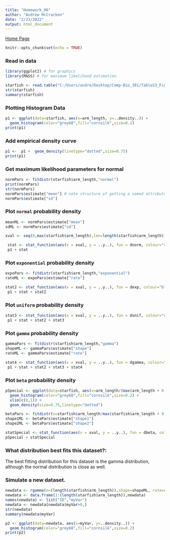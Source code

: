 ```yaml
---
title: "Homework_06"
author: "Andrew McCracken"
date: "2/23/2022"
output: html_document
---
```

[Home Page](index.html)

```r
knitr::opts_chunk$set(echo = TRUE)
```

### Read in data
```r
library(ggplot2) # for graphics
library(MASS) # for maximum likelihood estimation

starfish <- read.table("C:/Users/andre/Desktop/Comp-Bio_381/TableS3_FigS3_data.csv",header=TRUE,sep=",")
str(starfish)
summary(starfish)
```
  
### Plotting Histogram Data

```r
p1 <- ggplot(data=starfish, aes(x=arm_length, y=..density..)) +
  geom_histogram(color="grey60",fill="cornsilk",size=0.2) 
print(p1)
```

### Add empirical density curve

```r
p1 <-  p1 +  geom_density(linetype="dotted",size=0.75)
print(p1)  
```

### Get maximum likelihood parameters for normal

```r
normPars <- fitdistr(starfish$arm_length,"normal")
print(normPars)
str(normPars)
normPars$estimate["mean"] # note structure of getting a named attribute
normPars$estimate["sd"]
```

### Plot `normal` probability density

```r
meanML <- normPars$estimate["mean"]
sdML <- normPars$estimate["sd"]

xval <- seq(0,max(starfish$arm_length),len=length(starfish$arm_length))

 stat <- stat_function(aes(x = xval, y = ..y..), fun = dnorm, colour="red", n = length(starfish$arm_length), args = list(mean = meanML, sd = sdML))
 p1 + stat
```

### Plot `exponential` probability density

```r
expoPars <- fitdistr(starfish$arm_length,"exponential")
rateML <- expoPars$estimate["rate"]

stat2 <- stat_function(aes(x = xval, y = ..y..), fun = dexp, colour="blue", n = length(starfish$arm_length), args = list(rate=rateML))
 p1 + stat + stat2
```

### Plot `uniform` probability density

```r
stat3 <- stat_function(aes(x = xval, y = ..y..), fun = dunif, colour="darkgreen", n = length(starfish$arm_length), args = list(min=min(starfish$arm_length), max=max(starfish$arm_length)))
 p1 + stat + stat2 + stat3
```

### Plot `gamma` probability density

```r
gammaPars <- fitdistr(starfish$arm_length,"gamma")
shapeML <- gammaPars$estimate["shape"]
rateML <- gammaPars$estimate["rate"]

stat4 <- stat_function(aes(x = xval, y = ..y..), fun = dgamma, colour="brown", n = length(starfish$arm_length), args = list(shape=shapeML, rate=rateML))
 p1 + stat + stat2 + stat3 + stat4
```

### Plot `beta` probability density

```r
pSpecial <- ggplot(data=starfish, aes(x=arm_length/(max(arm_length + 0.1)), y=..density..)) +
  geom_histogram(color="grey60",fill="cornsilk",size=0.2) + 
  xlim(c(0,1)) +
  geom_density(size=0.75,linetype="dotted")

betaPars <- fitdistr(x=starfish$arm_length/max(starfish$arm_length + 0.1),start=list(shape1=1,shape2=2),"beta")
shape1ML <- betaPars$estimate["shape1"]
shape2ML <- betaPars$estimate["shape2"]

statSpecial <- stat_function(aes(x = xval, y = ..y..), fun = dbeta, colour="orchid", n = length(starfish$arm_length), args = list(shape1=shape1ML,shape2=shape2ML))
pSpecial + statSpecial
```

### What distribution best fits this dataset?: 

The best fitting distribution for this dataset is the gamma distribution, although the normal distribution is close as well. 

### Simulate a new dataset. 

```r
newdata <- rgamma(n=(length(starfish$arm_length)),shape=shapeML, rate=rateML)
newdata <- data.frame(1:(length(starfish$arm_length)),newdata)
names(newdata) <- list("ID","myVar")
newdata <- newdata[newdata$myVar>0,]
str(newdata)
summary(newdata$myVar)

p2 <- ggplot(data=newdata, aes(x=myVar, y=..density..)) +
  geom_histogram(color="grey60",fill="cornsilk",size=0.2) 
print(p2)

```


